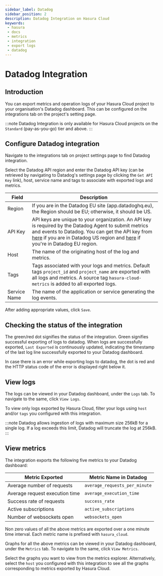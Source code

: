 ```yaml
---
sidebar_label: Datadog
sidebar_position: 2
description: Datadog Integration on Hasura Cloud
keywords: 
 - hasura
 - docs
 - metrics
 - integration
 - export logs
 - datadog
---
```



# Datadog Integration

## Introduction

You can export metrics and operation logs of your Hasura Cloud project
to your organisation's Datadog dashboard. This can be configured on the
integrations tab on the project's setting page.

:::note
Datadog Integration is only available for Hasura Cloud projects on the
`Standard` (pay-as-you-go) tier and above.
:::

## Configure Datadog integration

Navigate to the integrations tab on project settings page to find
Datadog integration.

<Thumbnail
  src="/img/graphql/cloud/metrics/integrate-datadog.png"
  alt="Configure Datadog Integration"
  width="1146px"
/>

Select the Datadog API region and enter the Datadog API key (can be
retrieved by navigating to Datadog's settings page by clicking the
`Get API Key` link), host, service name and tags to associate with
exported logs and metrics.

| Field        | Description                                                                                                                                                                                                                                                                                                                                  |
|--------------|----------------------------------------------------------------------------------------------------------------------------------------------------------------------------------------------------------------------------------------------------------------------------------------------------------------------------------------------|
| Region       | If you are in the Datadog EU site (app.datadoghq.eu), the Region should be EU; otherwise, it should be US.                                                                                                                                                                                                                                   |
| API Key      | API keys are unique to your organization. An API key is required by the Datadog Agent to submit metrics and events to Datadog. You can get the API key from [here](https://app.datadoghq.com/account/settings#api) if you are in Datadog US region and [here](https://app.datadoghq.eu/account/settings#api) if you're in Datadog EU region. |
| Host         | The name of the originating host of the log and metrics.                                                                                                                                                                                                                                                                                     |
| Tags         | Tags associated with your logs and metrics. Default tags `project_id` and `project_name` are exported with all logs and metrics. A source tag `hasura-cloud-metrics` is added to all exported logs.                                                                                                                                          |
| Service Name | The name of the application or service generating the log events.                                                                                                                                                                                                                                                                            |

<Thumbnail
  src="/img/graphql/cloud/metrics/configure-datadog.png"
  alt="Configure Datadog Integration"
  width="437px"
/>

After adding appropriate values, click `Save`.

## Checking the status of the integration

The green/red dot signifies the status of the integration. Green
signifies successful exporting of logs to datadog. When logs are
successfully exported, `Last Exported` is continuously updated,
indicating the timestamp of the last log line successfully exported to
your Datadog dashboard.

<Thumbnail
  src="/img/graphql/cloud/metrics/configure-datadog-done.png"
  alt="Datadog Integration successfully configured"
  width="1146px"
/>

In case there is an error while exporting logs to datadog, the dot is
red and the HTTP status code of the error is displayed right below it.

<Thumbnail
  src="/img/graphql/cloud/metrics/configure-datadog-fail.png"
  alt="Datadog Integration successfully configured"
  width="1146px"
/>

## View logs

The logs can be viewed in your Datadog dashboard, under the `Logs` tab.
To navigate to the same, click `View Logs`.

<Thumbnail
  src="/img/graphql/cloud/metrics/datadog-view-logs.png"
  alt="Datadog Integration successfully configured"
  width="1146px"
/>

<Thumbnail
  src="/img/graphql/cloud/metrics/datadog-logs.png"
  alt="Logs successfully exported to Datadog"
  width="1146px"
/>

To view only logs exported by Hasura Cloud, filter your logs using
`host` and/or `tags` you configured with this integration.

:::note
Datadog allows ingestion of logs with maximum size 256kB for a single
log. If a log exceeds this limit, Datadog will truncate the log at
256kB.
:::

## View metrics

The integration exports the following five metrics to your Datadog
dashboard:

| Metric Exported                | Metric Name in Datadog        |
|--------------------------------|-------------------------------|
| Average number of requests     | `average_requests_per_minute` |
| Average request execution time | `average_execution_time`      |
| Success rate of requests       | `success_rate`                |
| Active subscriptions           | `active_subscriptions`        |
| Number of websockets open      | `websockets_open`             |

Non zero values of all the above metrics are exported over a one minute
time interval. Each metric name is prefixed with `hasura_cloud`.

Graphs for all the above metrics can be viewed in your Datadog
dashboard, under the `Metrics` tab. To navigate to the same, click
`View Metrics`.

<Thumbnail
  src="/img/graphql/cloud/metrics/datadog-view-metrics.png"
  alt="Datadog Integration successfully configured"
  width="1146px"
/>

Select the graphs you want to view from the metrics explorer.
Alternatively, select the `host` you configured with this integration to
see all the graphs corresponding to metrics exported by Hasura Cloud.

<Thumbnail
  src="/img/graphql/cloud/metrics/datadog-metrics.png"
  alt="Metrics successfully exported to Datadog"
  width="1146px"
/>
